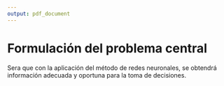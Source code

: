 ```yaml
---
output: pdf_document
---
```


# Formulación del problema central

Sera que con la aplicación del método de redes neuronales, se obtendrá información adecuada y oportuna para la toma de decisiones.
